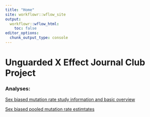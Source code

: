 ```yaml
---
title: "Home"
site: workflowr::wflow_site
output:
  workflowr::wflow_html:
    toc: false
editor_options:
  chunk_output_type: console
---
```


# Unguarded X Effect Journal Club Project

### Analyses: 

[Sex biased mutation rate study information and basic overview](sex_biased_mutation_rate.html)

[Sex biased pooled mutation rate estimtates](sex_bias_mutation_pooled_estimates.Rmd)
